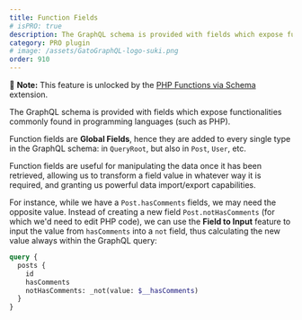 ```yaml
---
title: Function Fields
# isPRO: true
description: The GraphQL schema is provided with fields which expose functionalities commonly found in programming languages (such as PHP).
category: PRO plugin
# image: /assets/GatoGraphQL-logo-suki.png
order: 910
---
```


📣 **Note:** This feature is unlocked by the [PHP Functions via Schema](/extensions/php-functions-via-schema/) extension.

The GraphQL schema is provided with fields which expose functionalities commonly found in programming languages (such as PHP).

Function fields are **Global Fields**, hence they are added to every single type in the GraphQL schema: in `QueryRoot`, but also in `Post`, `User`, etc.

Function fields are useful for manipulating the data once it has been retrieved, allowing us to transform a field value in whatever way it is required, and granting us powerful data import/export capabilities.

For instance, while we have a `Post.hasComments` fields, we may need the opposite value. Instead of creating a new field `Post.notHasComments` (for which we'd need to edit PHP code), we can use the **Field to Input** feature to input the value from `hasComments` into a `not` field, thus calculating the new value always within the GraphQL query:

```graphql
query {
  posts {
    id
    hasComments
    notHasComments: _not(value: $__hasComments)
  }
}
```
